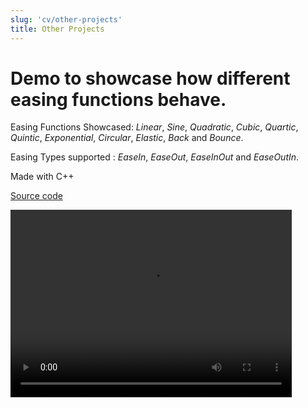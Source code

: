 ```yaml
---
slug: 'cv/other-projects'
title: Other Projects
---
```



# Demo to showcase how different easing functions behave.

Easing Functions Showcased: _Linear_, _Sine_, _Quadratic_, _Cubic_, _Quartic_, _Quintic_, _Exponential_, _Circular_, _Elastic_, _Back_ and _Bounce_.

Easing Types supported : _EaseIn_, _EaseOut_, _EaseInOut_ and _EaseOutIn_.

Made with C++

[Source code](https://github.com/AnkurSheel/EasingFunctionsDemo)

<Video src="https://www.youtube.com/embed/x0vW7pHsvFQ" title="Easing Functions Video" width="450" height="300" />

## Fuzzy Logic system

A Fuzzy Logic system that reads the data produced by CERT (a facial features recognition program, to examine pictures taken by a webcam) and processes it to determine the most prevalent emotion expressed by the player. This emotion is then used to modify the internal game mechanics of Quake 3 in real time.

Made with C++

## Reliable UDP protocol

A Reliable UDP protocol to simulate AI (steering) behaviors over a network with a client-server architecture involving multiple systems.

Made with C++

## TV Listings Scraper

A Google Maps based interface that displays the current TV Listings of Los Angeles TV stations, scraped from an existing TV Listings.

Made with HTML, CSS, DOM, AJAX, XML, JAVA Servlets, JSON & PERL
